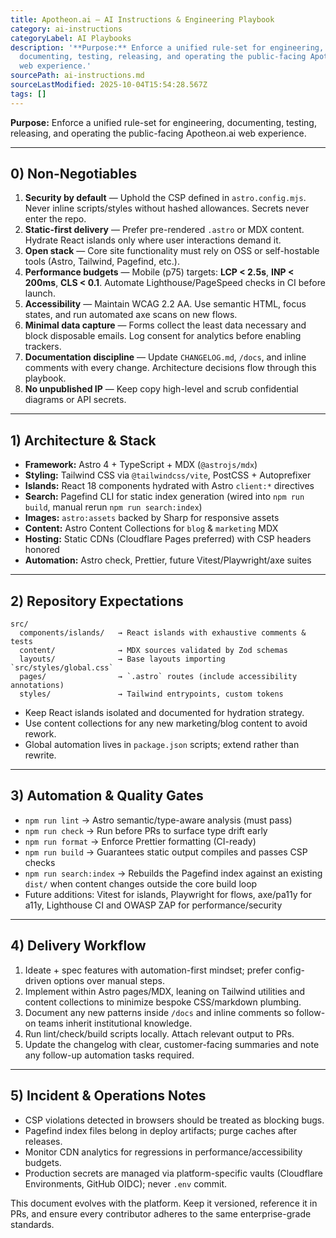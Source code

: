 ```yaml
---
title: Apotheon.ai — AI Instructions & Engineering Playbook
category: ai-instructions
categoryLabel: AI Playbooks
description: '**Purpose:** Enforce a unified rule-set for engineering,
  documenting, testing, releasing, and operating the public-facing Apotheon.ai
  web experience.'
sourcePath: ai-instructions.md
sourceLastModified: 2025-10-04T15:54:28.567Z
tags: []
---
```


**Purpose:** Enforce a unified rule-set for engineering, documenting, testing,
releasing, and operating the public-facing Apotheon.ai web experience.

---

## 0) Non-Negotiables

1. **Security by default** — Uphold the CSP defined in `astro.config.mjs`. Never
   inline scripts/styles without hashed allowances. Secrets never enter the repo.
2. **Static-first delivery** — Prefer pre-rendered `.astro` or MDX content.
   Hydrate React islands only where user interactions demand it.
3. **Open stack** — Core site functionality must rely on OSS or self-hostable
   tools (Astro, Tailwind, Pagefind, etc.).
4. **Performance budgets** — Mobile (p75) targets: **LCP < 2.5s**, **INP < 200ms**,
   **CLS < 0.1**. Automate Lighthouse/PageSpeed checks in CI before launch.
5. **Accessibility** — Maintain WCAG 2.2 AA. Use semantic HTML, focus states, and
   run automated axe scans on new flows.
6. **Minimal data capture** — Forms collect the least data necessary and block
   disposable emails. Log consent for analytics before enabling trackers.
7. **Documentation discipline** — Update `CHANGELOG.md`, `/docs`, and inline
   comments with every change. Architecture decisions flow through this playbook.
8. **No unpublished IP** — Keep copy high-level and scrub confidential diagrams
   or API secrets.

---

## 1) Architecture & Stack

- **Framework:** Astro 4 + TypeScript + MDX (`@astrojs/mdx`)
- **Styling:** Tailwind CSS via `@tailwindcss/vite`, PostCSS + Autoprefixer
- **Islands:** React 18 components hydrated with Astro `client:*` directives
- **Search:** Pagefind CLI for static index generation (wired into `npm run build`, manual rerun `npm run search:index`)
- **Images:** `astro:assets` backed by Sharp for responsive assets
- **Content:** Astro Content Collections for `blog` & `marketing` MDX
- **Hosting:** Static CDNs (Cloudflare Pages preferred) with CSP headers honored
- **Automation:** Astro check, Prettier, future Vitest/Playwright/axe suites

---

## 2) Repository Expectations

```
src/
  components/islands/   → React islands with exhaustive comments & tests
  content/              → MDX sources validated by Zod schemas
  layouts/              → Base layouts importing `src/styles/global.css`
  pages/                → `.astro` routes (include accessibility annotations)
  styles/               → Tailwind entrypoints, custom tokens
```

- Keep React islands isolated and documented for hydration strategy.
- Use content collections for any new marketing/blog content to avoid rework.
- Global automation lives in `package.json` scripts; extend rather than rewrite.

---

## 3) Automation & Quality Gates

- `npm run lint` → Astro semantic/type-aware analysis (must pass)
- `npm run check` → Run before PRs to surface type drift early
- `npm run format` → Enforce Prettier formatting (CI-ready)
- `npm run build` → Guarantees static output compiles and passes CSP checks
- `npm run search:index` → Rebuilds the Pagefind index against an existing
  `dist/` when content changes outside the core build loop
- Future additions: Vitest for islands, Playwright for flows, axe/pa11y for a11y,
  Lighthouse CI and OWASP ZAP for performance/security

---

## 4) Delivery Workflow

1. Ideate + spec features with automation-first mindset; prefer config-driven
   options over manual steps.
2. Implement within Astro pages/MDX, leaning on Tailwind utilities and content
   collections to minimize bespoke CSS/markdown plumbing.
3. Document any new patterns inside `/docs` and inline comments so follow-on
   teams inherit institutional knowledge.
4. Run lint/check/build scripts locally. Attach relevant output to PRs.
5. Update the changelog with clear, customer-facing summaries and note any
   follow-up automation tasks required.

---

## 5) Incident & Operations Notes

- CSP violations detected in browsers should be treated as blocking bugs.
- Pagefind index files belong in deploy artifacts; purge caches after releases.
- Monitor CDN analytics for regressions in performance/accessibility budgets.
- Production secrets are managed via platform-specific vaults (Cloudflare
  Environments, GitHub OIDC); never `.env` commit.

This document evolves with the platform. Keep it versioned, reference it in PRs,
and ensure every contributor adheres to the same enterprise-grade standards.
